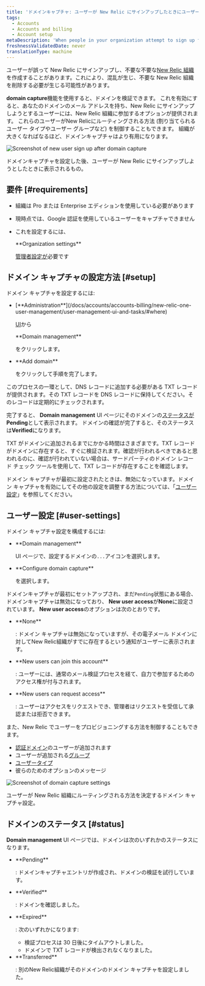 ```yaml
---
title: 'ドメインキャプチャ: ユーザーが New Relic にサインアップしたときにユーザーをキャプチャします'
tags:
  - Accounts
  - Accounts and billing
  - Account setup
metaDescription: 'When people in your organization attempt to sign up for New Relic, you can use domain capture to control how they''re routed into your account.'
freshnessValidatedDate: never
translationType: machine
---
```


ユーザーが誤って New Relic にサインアップし、不要な不要な[New Relic 組織](/docs/accounts/accounts-billing/account-structure/new-relic-account-structure)を作成することがあります。これにより、混乱が生じ、不要な New Relic 組織を削除する必要が生じる可能性があります。

<DNT>**domain capture**</DNT>機能を使用すると、ドメインを検証できます。 これを有効にすると、あなたのドメインのメール アドレスを持ち、New Relic にサインアップしようとするユーザーには、New Relic 組織に参加するオプションが提供されます。 これらのユーザーがNew Relicにルーティングされる方法 (割り当てられるユーザー タイプやユーザー グループなど) を制御することもできます。 組織が大きくなればなるほど、ドメインキャプチャはより有用になります。

<img
  title="Screenshot of new user sign up after domain capture"
  alt="Screenshot of new user sign up after domain capture"
  src="/images/accounts_screenshot-crop_domain-capture-new-user-login.webp"
/>

<figcaption>
  ドメインキャプチャを設定した後、ユーザーが New Relic にサインアップしようとしたときに表示されるもの。
</figcaption>

## 要件 [#requirements]

* 組織は Pro または Enterprise エディションを使用している必要があります

* 現時点では、Google 認証を使用しているユーザーをキャプチャできません

* これを設定するには、

  <DNT>
    **Organization settings**
  </DNT>

  [管理者設定が](/docs/accounts/accounts-billing/new-relic-one-user-management/user-management-concepts/#admin-settings)必要です

## ドメイン キャプチャの設定方法 [#setup]

ドメイン キャプチャを設定するには:

* <DNT>
    [**Administration**](/docs/accounts/accounts-billing/new-relic-one-user-management/user-management-ui-and-tasks/#where)
  </DNT>

  [UI](/docs/accounts/accounts-billing/new-relic-one-user-management/user-management-ui-and-tasks/#where)から

  <DNT>
    **Domain management**
  </DNT>

  をクリックします。

* <DNT>
    **Add domain**
  </DNT>

  をクリックして手順を完了します。

このプロセスの一環として、DNS レコードに追加する必要がある TXT レコードが提供されます。その TXT レコードを DNS レコードに保持してください。そのレコードは定期的にチェックされます。

完了すると、 <DNT>**Domain management**</DNT> UI ページにそのドメインの[ステータスが](#status)<DNT>**Pending**</DNT>として表示されます。 ドメインの確認が完了すると、そのステータスは<DNT>**Verified**</DNT>になります。

TXT がドメインに追加されるまでにかかる時間はさまざまです。TXT レコードがドメインに存在すると、すぐに検証されます。確認が行われるべきであると思われるのに、確認が行われていない場合は、サードパーティのドメイン レコード チェック ツールを使用して、TXT レコードが存在することを確認します。

ドメイン キャプチャが最初に設定されたときは、無効になっています。ドメイン キャプチャを有効にしてその他の設定を調整する方法については、「[ユーザー設定](#user-settings)」を参照してください。

## ユーザー設定 [#user-settings]

ドメイン キャプチャ設定を構成するには:

* <DNT>
    **Domain management**
  </DNT>

  UI ページで、設定するドメインの`...`アイコンを選択します。

* <DNT>
    **Configure domain capture**
  </DNT>

  を選択します。

ドメインキャプチャが最初にセットアップされ、まだ`Pending`状態にある場合、ドメインキャプチャは無効になっており、 <DNT>**New user access**</DNT>が<DNT>**None**</DNT>に設定されています。 <DNT>**New user access**</DNT>のオプションは次のとおりです。

* <DNT>
    **None**
  </DNT>

  : ドメイン キャプチャは無効になっていますが、その電子メール ドメインに対してNew Relic組織がすでに存在するという通知がユーザーに表示されます。

* <DNT>
    **New users can join this account**
  </DNT>

  : ユーザーには、通常のメール検証プロセスを経て、自力で参加するためのアクセス権が付与されます。

* <DNT>
    **New users can request access**
  </DNT>

  : ユーザーはアクセスをリクエストでき、管理者はリクエストを受信して承認または拒否できます。

また、New Relic でユーザーをプロビジョニングする方法を制御することもできます。

* [認証ドメイン](/docs/accounts/accounts-billing/new-relic-one-user-management/authentication-domains-saml-sso-scim-more)のユーザーが追加されます
* ユーザーが追加される[グループ](/docs/accounts/accounts-billing/new-relic-one-user-management/user-management-concepts#groups)
* [ユーザータイプ](/docs/accounts/accounts-billing/new-relic-one-user-management/user-type)
* 彼らのためのオプションのメッセージ

<img
  title="Screenshot of domain capture settings"
  alt="Screenshot of domain capture settings"
  src="/images/accounts_screenshot-crop_domain-capture-settings.webp"
/>

<figcaption>
  ユーザーが New Relic 組織にルーティングされる方法を決定するドメイン キャプチャ設定。
</figcaption>

## ドメインのステータス [#status]

<DNT>**Domain management**</DNT> UI ページでは、ドメインは次のいずれかのステータスになります。

* <DNT>
    **Pending**
  </DNT>

  : ドメインキャプチャエントリが作成され、ドメインの検証を試行しています。

* <DNT>
    **Verified**
  </DNT>

  : ドメインを確認しました。

* <DNT>
    **Expired**
  </DNT>

  : 次のいずれかになります:

  * 検証プロセスは 30 日後にタイムアウトしました。
  * ドメインで TXT レコードが検出されなくなりました。

* <DNT>
    **Transferred**
  </DNT>

  : 別のNew Relic組織がそのドメインのドメイン キャプチャを設定しました。
